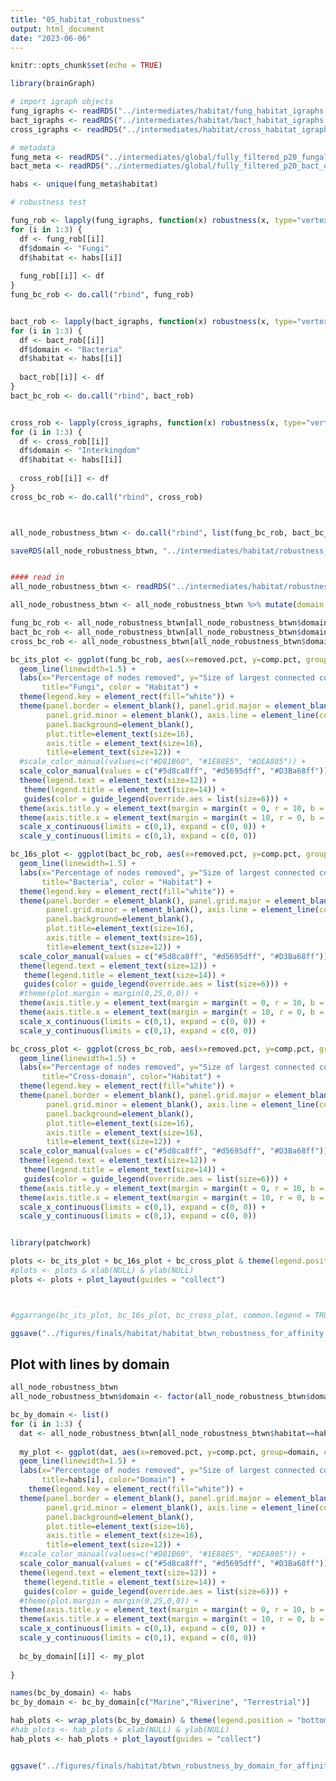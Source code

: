 ```yaml
---
title: "05_habitat_robustness"
output: html_document
date: "2023-06-06"
---
```


```r
knitr::opts_chunk$set(echo = TRUE)
```

```r
library(brainGraph)
```

```r
# import igraph objects
fung_igraphs <- readRDS("../intermediates/habitat/fung_habitat_igraphs.rds")
bact_igraphs <- readRDS("../intermediates/habitat/bact_habitat_igraphs.rds")
cross_igraphs <- readRDS("../intermediates/habitat/cross_habitat_igraphs.rds")

# metadata
fung_meta <- readRDS("../intermediates/global/fully_filtered_p20_fungal_otu_metadata_matched_up.rds")
bact_meta <- readRDS("../intermediates/global/fully_filtered_p20_bact_otu_metadata_matched_up.rds")

habs <- unique(fung_meta$habitat)
```


```r
# robustness test

fung_rob <- lapply(fung_igraphs, function(x) robustness(x, type="vertex", "btwn.cent"))
for (i in 1:3) {
  df <- fung_rob[[i]]
  df$domain <- "Fungi"
  df$habitat <- habs[[i]]
  
  fung_rob[[i]] <- df
}
fung_bc_rob <- do.call("rbind", fung_rob)


bact_rob <- lapply(bact_igraphs, function(x) robustness(x, type="vertex", "btwn.cent"))
for (i in 1:3) {
  df <- bact_rob[[i]]
  df$domain <- "Bacteria"
  df$habitat <- habs[[i]]
  
  bact_rob[[i]] <- df
}
bact_bc_rob <- do.call("rbind", bact_rob)


cross_rob <- lapply(cross_igraphs, function(x) robustness(x, type="vertex", "btwn.cent"))
for (i in 1:3) {
  df <- cross_rob[[i]]
  df$domain <- "Interkingdom"
  df$habitat <- habs[[i]]
  
  cross_rob[[i]] <- df
}
cross_bc_rob <- do.call("rbind", cross_rob)



all_node_robustness_btwn <- do.call("rbind", list(fung_bc_rob, bact_bc_rob, cross_bc_rob))

saveRDS(all_node_robustness_btwn, "../intermediates/habitat/robustness_data_by_habitat.rds")


#### read in
all_node_robustness_btwn <- readRDS("../intermediates/habitat/robustness_data_by_habitat.rds")

all_node_robustness_btwn <- all_node_robustness_btwn %>% mutate(domain = str_replace(domain, "Cross", "Interkingdom"))

fung_bc_rob <- all_node_robustness_btwn[all_node_robustness_btwn$domain=="Fungi",]
bact_bc_rob <- all_node_robustness_btwn[all_node_robustness_btwn$domain=="Bacteria",]
cross_bc_rob <- all_node_robustness_btwn[all_node_robustness_btwn$domain=="Interkingdom",]

bc_its_plot <- ggplot(fung_bc_rob, aes(x=removed.pct, y=comp.pct, group=habitat, color=habitat)) +
  geom_line(linewidth=1.5) +
  labs(x="Percentage of nodes removed", y="Size of largest connected component",
       title="Fungi", color = "Habitat") +
  theme(legend.key = element_rect(fill="white")) +
  theme(panel.border = element_blank(), panel.grid.major = element_blank(),
        panel.grid.minor = element_blank(), axis.line = element_line(colour = "black"),
        panel.background=element_blank(),
        plot.title=element_text(size=16),
        axis.title = element_text(size=16),
        title=element_text(size=12)) +
  #scale_color_manual(values=c("#D81B60", "#1E88E5", "#DEA805")) +
  scale_color_manual(values = c("#5d8ca8ff", "#d5695dff", "#D3Ba68ff")) +
  theme(legend.text = element_text(size=12)) +
   theme(legend.title = element_text(size=14)) +
   guides(color = guide_legend(override.aes = list(size=6))) +
  theme(axis.title.y = element_text(margin = margin(t = 0, r = 10, b = 0, l = 0))) +
  theme(axis.title.x = element_text(margin = margin(t = 10, r = 0, b = 0, l = 0))) +
  scale_x_continuous(limits = c(0,1), expand = c(0, 0)) +
  scale_y_continuous(limits = c(0,1), expand = c(0, 0)) 

bc_16s_plot <- ggplot(bact_bc_rob, aes(x=removed.pct, y=comp.pct, group=habitat, color=habitat)) +
  geom_line(linewidth=1.5) +
  labs(x="Percentage of nodes removed", y="Size of largest connected component",
       title="Bacteria", color = "Habitat") +
  theme(legend.key = element_rect(fill="white")) +
  theme(panel.border = element_blank(), panel.grid.major = element_blank(),
        panel.grid.minor = element_blank(), axis.line = element_line(colour = "black"),
        panel.background=element_blank(),
        plot.title=element_text(size=16),
        axis.title = element_text(size=16),
        title=element_text(size=12)) +
  scale_color_manual(values = c("#5d8ca8ff", "#d5695dff", "#D3Ba68ff")) +
  theme(legend.text = element_text(size=12)) +
   theme(legend.title = element_text(size=14)) +
   guides(color = guide_legend(override.aes = list(size=6))) +
  #theme(plot.margin = margin(0,25,0,0)) +
  theme(axis.title.y = element_text(margin = margin(t = 0, r = 10, b = 0, l = 0))) +
  theme(axis.title.x = element_text(margin = margin(t = 10, r = 0, b = 0, l = 0))) +
  scale_x_continuous(limits = c(0,1), expand = c(0, 0)) +
  scale_y_continuous(limits = c(0,1), expand = c(0, 0)) 

bc_cross_plot <- ggplot(cross_bc_rob, aes(x=removed.pct, y=comp.pct, group=habitat, color=habitat)) +
  geom_line(linewidth=1.5) +
  labs(x="Percentage of nodes removed", y="Size of largest connected component",
       title="Cross-domain", color="Habitat") +
  theme(legend.key = element_rect(fill="white")) +
  theme(panel.border = element_blank(), panel.grid.major = element_blank(),
        panel.grid.minor = element_blank(), axis.line = element_line(colour = "black"),
        panel.background=element_blank(),
        plot.title=element_text(size=16),
        axis.title = element_text(size=16),
        title=element_text(size=12)) +
  scale_color_manual(values = c("#5d8ca8ff", "#d5695dff", "#D3Ba68ff")) +
  theme(legend.text = element_text(size=12)) +
   theme(legend.title = element_text(size=14)) +
   guides(color = guide_legend(override.aes = list(size=6))) +
  theme(axis.title.y = element_text(margin = margin(t = 0, r = 10, b = 0, l = 0))) +
  theme(axis.title.x = element_text(margin = margin(t = 10, r = 0, b = 0, l = 0))) +
  scale_x_continuous(limits = c(0,1), expand = c(0, 0)) +
  scale_y_continuous(limits = c(0,1), expand = c(0, 0)) 


library(patchwork)

plots <- bc_its_plot + bc_16s_plot + bc_cross_plot & theme(legend.position = "bottom")
#plots <- plots & xlab(NULL) & ylab(NULL)
plots <- plots + plot_layout(guides = "collect") 



#ggarrange(bc_its_plot, bc_16s_plot, bc_cross_plot, common.legend = TRUE, legend="bottom", nrow = 1) + bgcolor("white")

ggsave("../figures/finals/habitat/habitat_btwn_robustness_for_affinity.pdf", width=17, height=6)


```


## Plot with lines by domain

```r
all_node_robustness_btwn
all_node_robustness_btwn$domain <- factor(all_node_robustness_btwn$domain, c("Fungi", "Bacteria", "Interkingdom"))

bc_by_domain <- list()
for (i in 1:3) {
  dat <- all_node_robustness_btwn[all_node_robustness_btwn$habitat==habs[i]]
  
  my_plot <- ggplot(dat, aes(x=removed.pct, y=comp.pct, group=domain, color=domain)) +
  geom_line(linewidth=1.5) +
  labs(x="Percentage of nodes removed", y="Size of largest connected component",
       title=habs[i], color="Domain") +
    theme(legend.key = element_rect(fill="white")) +
  theme(panel.border = element_blank(), panel.grid.major = element_blank(),
        panel.grid.minor = element_blank(), axis.line = element_line(colour = "black"),
        panel.background=element_blank(),
        plot.title=element_text(size=16),
        axis.title = element_text(size=16),
        title=element_text(size=12)) +
  #scale_color_manual(values=c("#D81B60", "#1E88E5", "#DEA805")) +
  scale_color_manual(values = c("#5d8ca8ff", "#d5695dff", "#D3Ba68ff")) +
  theme(legend.text = element_text(size=12)) +
   theme(legend.title = element_text(size=14)) +
   guides(color = guide_legend(override.aes = list(size=6))) +
  #theme(plot.margin = margin(0,25,0,0)) +
  theme(axis.title.y = element_text(margin = margin(t = 0, r = 10, b = 0, l = 0))) +
  theme(axis.title.x = element_text(margin = margin(t = 10, r = 0, b = 0, l = 0))) +
  scale_x_continuous(limits = c(0,1), expand = c(0, 0)) +
  scale_y_continuous(limits = c(0,1), expand = c(0, 0)) 
  
  bc_by_domain[[i]] <- my_plot
  
}

names(bc_by_domain) <- habs
bc_by_domain <- bc_by_domain[c("Marine","Riverine", "Terrestrial")]

hab_plots <- wrap_plots(bc_by_domain) & theme(legend.position = "bottom")
#hab_plots <- hab_plots & xlab(NULL) & ylab(NULL)
hab_plots <- hab_plots + plot_layout(guides = "collect") 


ggsave("../figures/finals/habitat/btwn_robustness_by_domain_for_affinity.pdf", width=17, height=6)


```










